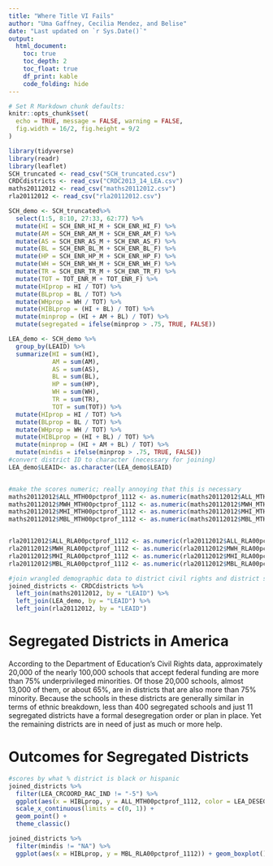 ---
title: "Where Title VI Fails"
author: "Uma Gaffney, Cecilia Mendez, and Belise"
date: "Last updated on `r Sys.Date()`"
output:
  html_document:
    toc: true
    toc_depth: 2
    toc_float: true
    df_print: kable
    code_folding: hide
---
```{r, echo=FALSE, message=FALSE, warning=FALSE}
# Set R Markdown chunk defaults:
knitr::opts_chunk$set(
  echo = TRUE, message = FALSE, warning = FALSE, 
  fig.width = 16/2, fig.height = 9/2
)
```

```{r}
library(tidyverse)
library(readr)
library(leaflet)
SCH_truncated <- read_csv("SCH_truncated.csv")
CRDCdistricts <- read_csv("CRDC2013_14_LEA.csv")
maths20112012 <- read_csv("maths20112012.csv")
rla20112012 <- read_csv("rla20112012.csv")

SCH_demo <- SCH_truncated%>% 
  select(1:5, 8:10, 27:33, 62:77) %>%
  mutate(HI = SCH_ENR_HI_M + SCH_ENR_HI_F) %>%
  mutate(AM = SCH_ENR_AM_M + SCH_ENR_AM_F) %>%
  mutate(AS = SCH_ENR_AS_M + SCH_ENR_AS_F) %>%
  mutate(BL = SCH_ENR_BL_M + SCH_ENR_BL_F) %>%
  mutate(HP = SCH_ENR_HP_M + SCH_ENR_HP_F) %>%
  mutate(WH = SCH_ENR_WH_M + SCH_ENR_WH_F) %>%
  mutate(TR = SCH_ENR_TR_M + SCH_ENR_TR_F) %>%
  mutate(TOT = TOT_ENR_M + TOT_ENR_F) %>%
  mutate(HIprop = HI / TOT) %>%
  mutate(BLprop = BL / TOT) %>%
  mutate(WHprop = WH / TOT) %>%
  mutate(HIBLprop = (HI + BL) / TOT) %>%
  mutate(minprop = (HI + AM + BL) / TOT) %>%
  mutate(segregated = ifelse(minprop > .75, TRUE, FALSE))

LEA_demo <- SCH_demo %>%
  group_by(LEAID) %>%
  summarize(HI = sum(HI), 
            AM = sum(AM), 
            AS = sum(AS), 
            BL = sum(BL), 
            HP = sum(HP), 
            WH = sum(WH), 
            TR = sum(TR),
            TOT = sum(TOT)) %>%
  mutate(HIprop = HI / TOT) %>%
  mutate(BLprop = BL / TOT) %>%
  mutate(WHprop = WH / TOT) %>%
  mutate(HIBLprop = (HI + BL) / TOT) %>%
  mutate(minprop = (HI + AM + BL) / TOT) %>%
  mutate(mindis = ifelse(minprop > .75, TRUE, FALSE))
#convert district ID to character (necessary for joining)
LEA_demo$LEAID<- as.character(LEA_demo$LEAID)


#make the scores numeric; really annoying that this is necessary
maths20112012$ALL_MTH00pctprof_1112 <- as.numeric(maths20112012$ALL_MTH00pctprof_1112)
maths20112012$MWH_MTH00pctprof_1112 <- as.numeric(maths20112012$MWH_MTH00pctprof_1112)
maths20112012$MHI_MTH00pctprof_1112 <- as.numeric(maths20112012$MHI_MTH00pctprof_1112)
maths20112012$MBL_MTH00pctprof_1112 <- as.numeric(maths20112012$MBL_MTH00pctprof_1112)


rla20112012$ALL_RLA00pctprof_1112 <- as.numeric(rla20112012$ALL_RLA00pctprof_1112)
rla20112012$MWH_RLA00pctprof_1112 <- as.numeric(rla20112012$MWH_RLA00pctprof_1112)
rla20112012$MHI_RLA00pctprof_1112 <- as.numeric(rla20112012$MHI_RLA00pctprof_1112)
rla20112012$MBL_RLA00pctprof_1112 <- as.numeric(rla20112012$MBL_RLA00pctprof_1112)

#join wrangled demographic data to district civil rights and district scores data
joined_districts <- CRDCdistricts %>%
  left_join(maths20112012, by = "LEAID") %>%
  left_join(LEA_demo, by = "LEAID") %>%
  left_join(rla20112012, by = "LEAID")
```

# Segregated Districts in America

According to the Department of Education's Civil Rights data, approximately 20,000 of the nearly 100,000 schools that accept federal funding are more than 75% underprivileged minorities. Of those 20,000 schools, almost 13,000 of them, or about 65%, are in districts that are also more than 75% minority. Because the schools in these districts are generally similar in terms of ethnic breakdown, less than 400 segregated schools and just 11 segregated districts have a formal desegregation order or plan in place. Yet the remaining districts are in need of just as much or more help.

# Outcomes for Segregated Districts

```{r}

#scores by what % district is black or hispanic
joined_districts %>%
  filter(LEA_CRCOORD_RAC_IND != "-5") %>%
  ggplot(aes(x = HIBLprop, y = ALL_MTH00pctprof_1112, color = LEA_DESEGPLAN)) + 
  scale_x_continuous(limits = c(0, 1)) +
  geom_point() + 
  theme_classic()

joined_districts %>%
  filter(mindis != "NA") %>%
  ggplot(aes(x = HIBLprop, y = MBL_RLA00pctprof_1112)) + geom_boxplot()
```

